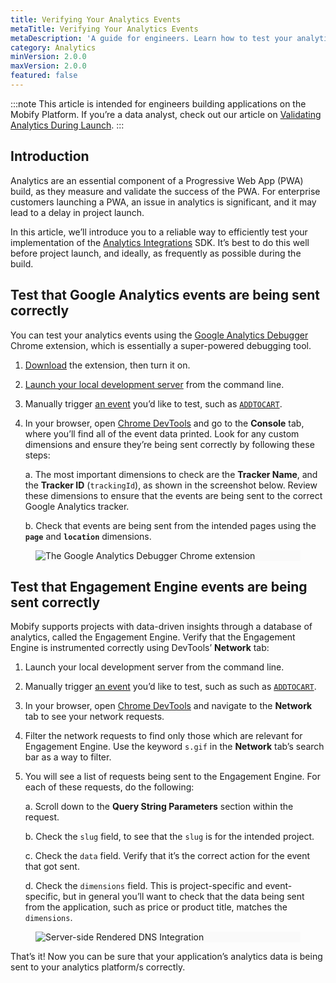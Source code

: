 ```yaml
---
title: Verifying Your Analytics Events
metaTitle: Verifying Your Analytics Events
metaDescription: 'A guide for engineers. Learn how to test your analytics implementation, to reduce the likelihood of errors.'
category: Analytics
minVersion: 2.0.0
maxVersion: 2.0.0
featured: false
---
```


:::note
This article is intended for engineers building applications on the Mobify Platform. If you’re a data analyst, check out our article on [Validating Analytics During Launch](/how-to-guides/categories/analytics/validating-analytics-data-during-launch).
:::

## Introduction

Analytics are an essential component of a Progressive Web App (PWA) build, as they measure and validate the success of the PWA. For enterprise customers launching a PWA, an issue in analytics is significant, and it may lead to a delay in project launch.

In this article, we’ll introduce you to a reliable way to efficiently test your implementation of the [Analytics Integrations](/apis-and-sdks/progressive-web-sdk/analytics-integrations/overview) SDK. It’s best to do this well before project launch, and ideally, as frequently as possible during the build.

## Test that Google Analytics events are being sent correctly

You can test your analytics events using the [Google Analytics Debugger](https://chrome.google.com/webstore/detail/google-analytics-debugger/jnkmfdileelhofjcijamephohjechhna) Chrome extension, which is essentially a super-powered debugging tool.

1. [Download](https://chrome.google.com/webstore/detail/google-analytics-debugger/jnkmfdileelhofjcijamephohjechhna) the extension, then turn it on.

2. [Launch your local development server](/get-started#start-your-dev-server) from the command line.

3. Manually trigger [an event](/apis-and-sdks/progressive-web-sdk/analytics-integrations/types) you’d like to test, such as [`ADDTOCART`](/apis-and-sdks/progressive-web-sdk/analytics-integrations/types#module-colon-progressive-web-sdk-slash-dist-slash-analytics-integrations-slash-types-tilde-ADDTOCART).

4. In your browser, open [Chrome DevTools](https://developers.google.com/web/tools/chrome-devtools) and go to the **Console** tab, where you’ll find all of the event data printed. Look for any custom dimensions and ensure they’re being sent correctly by following these steps:

    a. The most important dimensions to check are the **Tracker Name**, and the **Tracker ID** (`trackingId`), as shown in the screenshot below. Review these dimensions to ensure that the events are being sent to the correct Google Analytics tracker.

    b. Check that events are being sent from the intended pages using the **`page`** and **`location`** dimensions.

<figure class="u-text-align-center" style="background-color: #fafafa;">

![The Google Analytics Debugger Chrome extension](images/chrome_extension.png)

</figure>

## Test that Engagement Engine events are being sent correctly

Mobify supports projects with data-driven insights through a database of analytics, called the Engagement Engine. Verify that the Engagement Engine is instrumented correctly using DevTools’ **Network** tab:

1. Launch your local development server from the command line.

2. Manually trigger [an event](/apis-and-sdks/progressive-web-sdk/analytics-integrations/types) you’d like to test, such as such as [`ADDTOCART`](/apis-and-sdks/progressive-web-sdk/analytics-integrations/types#module-colon-progressive-web-sdk-slash-dist-slash-analytics-integrations-slash-types-tilde-ADDTOCART).

3. In your browser, open [Chrome DevTools](https://developers.google.com/web/tools/chrome-devtools) and navigate to the **Network** tab to see your network requests.

4. Filter the network requests to find only those which are relevant for Engagement Engine. Use the keyword `s.gif` in the **Network** tab’s search bar as a way to filter.

5. You will see a list of requests being sent to the Engagement Engine. For each of these requests, do the following:

    a. Scroll down to the **Query String Parameters** section within the request.

    b. Check the `slug` field, to see that the `slug` is for the intended project.

    c. Check the `data` field. Verify that it’s the correct action for the event that got sent.

    d. Check the `dimensions` field. This is project-specific and event-specific, but in general you’ll want to check that the data being sent from the application, such as price or product title, matches the `dimensions`.

<figure class="u-text-align-center" style="background-color: #fafafa;">

![Server-side Rendered DNS Integration](images/ee-event-network-tab.png)

</figure>

That’s it! Now you can be sure that your application’s analytics data is being sent to your analytics platform/s correctly.
